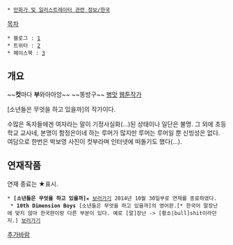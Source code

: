  * [[만화가 및 일러스트레이터 관련 정보/한국]]

[[목차]]

 * 블로그 : [http://blog.naver.com/cutbu]
 * 트위터 : [http://twitter.com/cutbu]
 * 페이스북 : [http://facebook.com/cutbu]


== 개요 ==
~~'''컷'''마다 '''부'''와아아앙~~
~~똥방구~~ [[병맛]] [[웹툰작가]]

[소년들은 무엇을 하고 있을까]의 작가이다.

수많은 독자들에겐 여자라는 말이 기정사실화(...)된 상태이나 일단은 불명. 그 외에 초등학교 교사네, 본명이 함정은이네 하는 루머가 많지만 루머는 루머일 뿐 신빙성은 없다. 여담으로 한번은 박보영 사진이 컷부라며 인터넷에 떠돌기도 했다(...).

== 연재작품 ==
연재 종료는 ★표시.

 * '''[소년들은 무엇을 하고 있을까]'''★ [http://comic.naver.com/webtoon/list.nhn?titleId=609477&weekday=thu 보러가기] 2014년 10월 30일부로 연재를 종료하였다.
  * '''10th Dimension Boys''' [소년들은 무엇을 하고 있을까]의 영어판.[* 한국어 말장난에 맞지 않아 한국판이랑 다른 부분이 있다. 예로 [말]장난 -> [황소|bull]shit이라던지.] [http://m.webtoons.com/episodeList?titleNo=71 보러가기]
[[추가바람]]
